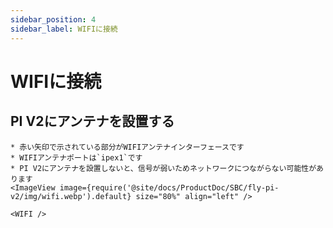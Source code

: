 ```yaml
---
sidebar_position: 4
sidebar_label: WIFIに接続
---
```




# WIFIに接続


## PI V2にアンテナを設置する

    * 赤い矢印で示されている部分がWIFIアンテナインターフェースです
    * WIFIアンテナポートは`ipex1`です
    * PI V2にアンテナを設置しないと、信号が弱いためネットワークにつながらない可能性があります
    <ImageView image={require('@site/docs/ProductDoc/SBC/fly-pi-v2/img/wifi.webp').default} size="80%" align="left" />  

    <WIFI />